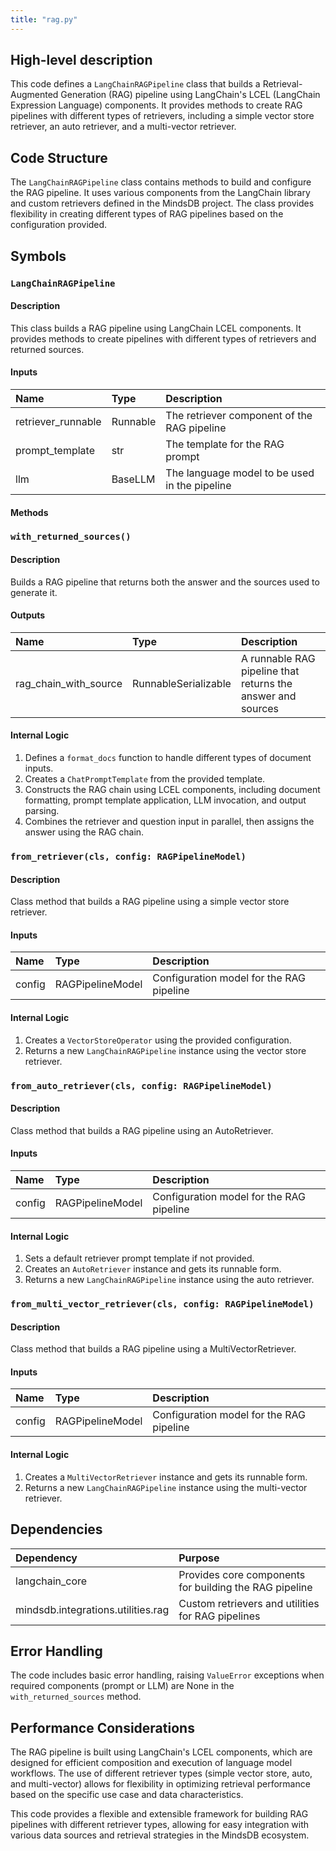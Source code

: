 ```yaml
---
title: "rag.py"
---
```


## High-level description
This code defines a `LangChainRAGPipeline` class that builds a Retrieval-Augmented Generation (RAG) pipeline using LangChain's LCEL (LangChain Expression Language) components. It provides methods to create RAG pipelines with different types of retrievers, including a simple vector store retriever, an auto retriever, and a multi-vector retriever.

## Code Structure
The `LangChainRAGPipeline` class contains methods to build and configure the RAG pipeline. It uses various components from the LangChain library and custom retrievers defined in the MindsDB project. The class provides flexibility in creating different types of RAG pipelines based on the configuration provided.

## Symbols

### `LangChainRAGPipeline`
#### Description
This class builds a RAG pipeline using LangChain LCEL components. It provides methods to create pipelines with different types of retrievers and returned sources.

#### Inputs
| Name | Type | Description |
|:-----|:-----|:------------|
| retriever_runnable | Runnable | The retriever component of the RAG pipeline |
| prompt_template | str | The template for the RAG prompt |
| llm | BaseLLM | The language model to be used in the pipeline |

#### Methods

### `with_returned_sources()`
#### Description
Builds a RAG pipeline that returns both the answer and the sources used to generate it.

#### Outputs
| Name | Type | Description |
|:-----|:-----|:------------|
| rag_chain_with_source | RunnableSerializable | A runnable RAG pipeline that returns the answer and sources |

#### Internal Logic
1. Defines a `format_docs` function to handle different types of document inputs.
2. Creates a `ChatPromptTemplate` from the provided template.
3. Constructs the RAG chain using LCEL components, including document formatting, prompt template application, LLM invocation, and output parsing.
4. Combines the retriever and question input in parallel, then assigns the answer using the RAG chain.

### `from_retriever(cls, config: RAGPipelineModel)`
#### Description
Class method that builds a RAG pipeline using a simple vector store retriever.

#### Inputs
| Name | Type | Description |
|:-----|:-----|:------------|
| config | RAGPipelineModel | Configuration model for the RAG pipeline |

#### Internal Logic
1. Creates a `VectorStoreOperator` using the provided configuration.
2. Returns a new `LangChainRAGPipeline` instance using the vector store retriever.

### `from_auto_retriever(cls, config: RAGPipelineModel)`
#### Description
Class method that builds a RAG pipeline using an AutoRetriever.

#### Inputs
| Name | Type | Description |
|:-----|:-----|:------------|
| config | RAGPipelineModel | Configuration model for the RAG pipeline |

#### Internal Logic
1. Sets a default retriever prompt template if not provided.
2. Creates an `AutoRetriever` instance and gets its runnable form.
3. Returns a new `LangChainRAGPipeline` instance using the auto retriever.

### `from_multi_vector_retriever(cls, config: RAGPipelineModel)`
#### Description
Class method that builds a RAG pipeline using a MultiVectorRetriever.

#### Inputs
| Name | Type | Description |
|:-----|:-----|:------------|
| config | RAGPipelineModel | Configuration model for the RAG pipeline |

#### Internal Logic
1. Creates a `MultiVectorRetriever` instance and gets its runnable form.
2. Returns a new `LangChainRAGPipeline` instance using the multi-vector retriever.

## Dependencies
| Dependency | Purpose |
|:-----------|:--------|
| langchain_core | Provides core components for building the RAG pipeline |
| mindsdb.integrations.utilities.rag | Custom retrievers and utilities for RAG pipelines |

## Error Handling
The code includes basic error handling, raising `ValueError` exceptions when required components (prompt or LLM) are None in the `with_returned_sources` method.

## Performance Considerations
The RAG pipeline is built using LangChain's LCEL components, which are designed for efficient composition and execution of language model workflows. The use of different retriever types (simple vector store, auto, and multi-vector) allows for flexibility in optimizing retrieval performance based on the specific use case and data characteristics.

This code provides a flexible and extensible framework for building RAG pipelines with different retriever types, allowing for easy integration with various data sources and retrieval strategies in the MindsDB ecosystem.